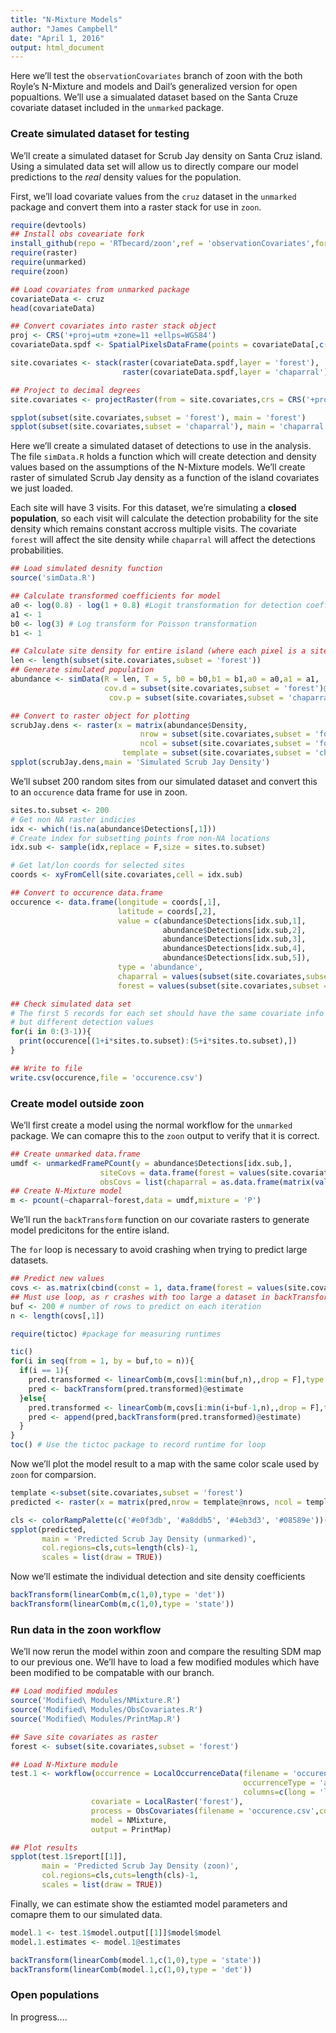 ```yaml
---
title: "N-Mixture Models"
author: "James Campbell"
date: "April 1, 2016"
output: html_document
---
```


Here we'll test the `observationCovariates` branch of zoon with the both Royle's N-Mixture and models and Dail's generalized version for open popualtions.  We'll use a simualated dataset based on the Santa Cruze covariate dataset included in the `unmarked` package.

### Create simulated dataset for testing

We'll create a simulated dataset for Scrub Jay density on Santa Cruz island.  Using a simulated data set will allow us to directly compare our model predictions to the *real* density values for the population.

First, we'll load covariate values from the `cruz` dataset in the `unmarked` package and convert them into a raster stack for use in `zoon`.

```r
require(devtools)
## Install obs coveariate fork
install_github(repo = 'RTbecard/zoon',ref = 'observationCovariates',force = T)
require(raster)
require(unmarked)
require(zoon)

## Load covariates from unmarked package
covariateData <- cruz
head(covariateData)

## Convert covariates into raster stack object
proj <- CRS('+proj=utm +zone=11 +ellps=WGS84')
covariateData.spdf <- SpatialPixelsDataFrame(points = covariateData[,c(1,2)],proj4string = proj,data = covariateData[,3:5])

site.covariates <- stack(raster(covariateData.spdf,layer = 'forest'),
                         raster(covariateData.spdf,layer = 'chaparral'))

## Project to decimal degrees
site.covariates <- projectRaster(from = site.covariates,crs = CRS('+proj=longlat +ellps=WGS84'))

spplot(subset(site.covariates,subset = 'forest'), main = 'forest')
spplot(subset(site.covariates,subset = 'chaparral'), main = 'chaparral')
```

Here we'll create a simulated dataset of detections to use in the analysis.  The file `simData.R` holds a function which will create detection and density values based on the assumptions of the N-Mixture models.  We'll create raster of simulated Scrub Jay density as a function of the island covariates we just loaded.

Each site will have 3 visits.  For this dataset, we're simulating a **closed population**, so each visit will calculate the detection probability for the site density which remains constant accross multiple visits.  The covariate `forest` will affect the site density while `chaparral` will affect the detections probabilities.

```r
## Load simulated desnity function
source('simData.R')

## Calculate transformed coefficients for model
a0 <- log(0.8) - log(1 + 0.8) #Logit transformation for detection coefficients
a1 <- 1
b0 <- log(3) # Log transform for Poisson transformation
b1 <- 1

## Calculate site density for entire island (where each pixel is a site)
len <- length(subset(site.covariates,subset = 'forest'))
## Generate simulated population
abundance <- simData(R = len, T = 5, b0 = b0,b1 = b1,a0 = a0,a1 = a1,
                     cov.d = subset(site.covariates,subset = 'forest')@data@values,
                      cov.p = subset(site.covariates,subset = 'chaparral')@data@values)

## Convert to raster object for plotting
scrubJay.dens <- raster(x = matrix(abundance$Density,
                             nrow = subset(site.covariates,subset = 'forest')@nrows,
                             ncol = subset(site.covariates,subset = 'forest')@ncols,byrow = T),
                         template = subset(site.covariates,subset = 'chaparral'))
spplot(scrubJay.dens,main = 'Simulated Scrub Jay Density')
```

We'll subset 200 random sites from our simulated dataset and convert this to an `occurence` data frame for use in zoon.

```r
sites.to.subset <- 200
# Get non NA raster indicies
idx <- which(!is.na(abundance$Detections[,1]))
# Create index for subsetting points from non-NA locations
idx.sub <- sample(idx,replace = F,size = sites.to.subset)

# Get lat/lon coords for selected sites
coords <- xyFromCell(site.covariates,cell = idx.sub)

## Convert to occurence data.frame
occurence <- data.frame(longitude = coords[,1],
                        latitude = coords[,2],
                        value = c(abundance$Detections[idx.sub,1],
                                  abundance$Detections[idx.sub,2],
                                  abundance$Detections[idx.sub,3],
                                  abundance$Detections[idx.sub,4],
                                  abundance$Detections[idx.sub,5]),
                        type = 'abundance', 
                        chaparral = values(subset(site.covariates,subset = 'chaparral'))[idx.sub],
                        forest = values(subset(site.covariates,subset = 'forest'))[idx.sub])

## Check simulated data set
# The first 5 records for each set should have the same covariate info and locations
# but different detection values
for(i in 0:(3-1)){
  print(occurence[(1+i*sites.to.subset):(5+i*sites.to.subset),])
}

## Write to file
write.csv(occurence,file = 'occurence.csv')
```

### Create model outside zoon

We'll first create a model using the normal workflow for the `unmarked` package.  We can comapre this to the `zoon` output to verify that it is correct.

```r
## Create unmarked data.frame
umdf <- unmarkedFramePCount(y = abundance$Detections[idx.sub,], 
                    siteCovs = data.frame(forest = values(site.covariates$forest)[idx.sub]),
                    obsCovs = list(chaparral = as.data.frame(matrix(values(site.covariates$chaparral)[idx.sub],nrow = length(idx.sub),ncol = 5,byrow = F))))
## Create N-Mixture model
m <- pcount(~chaparral~forest,data = umdf,mixture = 'P')
```

We'll run the `backTransform` function on our covariate rasters to generate model predicitons for the entire island.

The `for` loop is necessary to avoid crashing when trying to predict large datasets.

```r
## Predict new values
covs <- as.matrix(cbind(const = 1, data.frame(forest = values(site.covariates$forest))))
## Must use loop, as r crashes with too large a dataset in backTransform
buf <- 200 # number of rows to predict on each iteration
n <- length(covs[,1])

require(tictoc) #package for measuring runtimes

tic()
for(i in seq(from = 1, by = buf,to = n)){
  if(i == 1){
    pred.transformed <- linearComb(m,covs[1:min(buf,n),,drop = F],type = 'state')
    pred <- backTransform(pred.transformed)@estimate
  }else{
    pred.transformed <- linearComb(m,covs[i:min(i+buf-1,n),,drop = F],type = 'state')
    pred <- append(pred,backTransform(pred.transformed)@estimate)
  }
}
toc() # Use the tictoc package to record runtime for loop
```

Now we'll plot the model result to a map with the same color scale used by `zoon` for comparsion.

```r
template <-subset(site.covariates,subset = 'forest')
predicted <- raster(x = matrix(pred,nrow = template@nrows, ncol = template@ncols,byrow = T), template = template)

cls <- colorRampPalette(c('#e0f3db', '#a8ddb5', '#4eb3d3', '#08589e'))(10)
spplot(predicted,
       main = 'Predicted Scrub Jay Density (unmarked)',
       col.regions=cls,cuts=length(cls)-1,
       scales = list(draw = TRUE))
```

Now we'll estimate the individual detection and site density coefficients

```r
backTransform(linearComb(m,c(1,0),type = 'det'))
backTransform(linearComb(m,c(1,0),type = 'state'))
```

### Run data in the zoon workflow

We'll now rerun the model within zoon and compare the resulting SDM map to our previous one.  We'll have to load a few modified modules which have been modified to be compatable with our branch.

```r
## Load modified modules
source('Modified\ Modules/NMixture.R')
source('Modified\ Modules/ObsCovariates.R')
source('Modified\ Modules/PrintMap.R')

## Save site covariates as raster
forest <- subset(site.covariates,subset = 'forest')

## Load N-Mixture module
test.1 <- workflow(occurrence = LocalOccurrenceData(filename = 'occurence.csv',
                                                    occurrenceType = 'abundance',
                                                    columns=c(long = 'longitude', lat = 'latitude', value = 'value')),
                  covariate = LocalRaster('forest'),
                  process = ObsCovariates(filename = 'occurence.csv',columns = c('chaparral')),
                  model = NMixture,
                  output = PrintMap)

## Plot results
spplot(test.1$report[[1]],
       main = 'Predicted Scrub Jay Density (zoon)',
       col.regions=cls,cuts=length(cls)-1,
       scales = list(draw = TRUE))
```

Finally, we can estimate show the estiamted model parameters and comapre them to our simulated data.

```r
model.1 <- test.1$model.output[[1]]$model$model
model.1.estimates <- model.1@estimates

backTransform(linearComb(model.1,c(1,0),type = 'state'))
backTransform(linearComb(model.1,c(1,0),type = 'det'))
```

### Open populations

In progress....